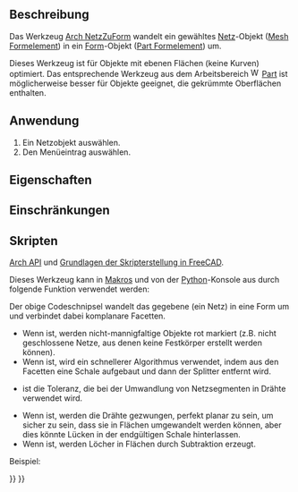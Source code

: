 <languages/>

{{Docnav/de
|[[Arch_SplitMesh/de|NetzAufteilen]]
|[[Arch_SelectNonSolidMeshes/de|NichtmannigfaltigeNetzeAuswählen]]
|[[BIM_Workbench/de|BIM]]
|IconL=Arch_SplitMesh.svg
|IconR=Arch_SelectNonSolidMeshes.svg
|IconC=Workbench_BIM.svg
}}

{{VeryImportantMessage|DIESER BEFEHL IST BESTANDTEIL DES INTEGRIERTEN ARBEITSBEREICHS [[BIM_Workbench/de|BIM]] IN V1.0<br>
Diese Seite wurde für diese Version aktualisiert.}}

{{GuiCommand/de
|Name=Arch MeshToShape
|Name/de=Arch NetzZuForm
|MenuLocation=Utils → Netz in Form umwandeln
|Workbenches=[[BIM_Workbench/de|BIM]]
|SeeAlso=[[Arch_SplitMesh/de|Arch NetzAufteilen]], [[Arch_RemoveShape/de|Arch FormEntfernen]]
}}

<span id="Description"></span>
==Beschreibung==

Das Werkzeug [[Arch_MeshToShape/de|Arch NetzZuForm]] wandelt ein gewähltes  [[Mesh/de|Netz]]-Objekt ([[Mesh_Feature/de|Mesh Formelement]]) in ein [[Shape/de|Form]]-Objekt ([[Part_Feature/de|Part Formelement]]) um.

Dieses Werkzeug ist für Objekte mit ebenen Flächen (keine Kurven) optimiert. Das entsprechende Werkzeug {{Button|[[File:Part_ShapeFromMesh.svg|16px]] [[Part_ShapeFromMesh|Part FormAusNetz]]}} aus dem Arbeitsbereich [[Image:Workbench_Part.svg|16px]] [[Part_Workbench/de|Part]] ist möglicherweise besser für Objekte geeignet, die gekrümmte Oberflächen enthalten.

<span id="Usage"></span>
==Anwendung==

# Ein Netzobjekt auswählen.
# Den Menüeintrag {{MenuCommand|Utils → [[Image:Arch_MeshToShape.svg|16px]] Netz in Form umwandeln}} auswählen.

<span id="Properties"></span>
==Eigenschaften==

<span id="Limitations"></span>
==Einschränkungen==

<span id="Scripting"></span>
==Skripten==

{{Emphasis|Siehe auch:}} [[Arch_API/de|Arch API]] und [[FreeCAD_Scripting_Basics/de|Grundlagen der Skripterstellung in FreeCAD]].

Dieses Werkzeug kann in [[Macros/de|Makros]] und von der [[Python/de|Python]]-Konsole aus durch folgende Funktion verwendet werden:

{{Code|code=
new_obj = meshToShape(obj, mark=True, fast=True, tol=0.001, flat=False, cut=True)
}}

Der obige Codeschnipsel wandelt das gegebene {{incode|obj}} (ein Netz) in eine Form um und verbindet dabei komplanare Facetten.
* Wenn {{incode|mark}} {{incode|True}} ist, werden nicht-mannigfaltige Objekte rot markiert (z.B. nicht geschlossene Netze, aus denen keine Festkörper erstellt werden können).
* Wenn {{incode|fast}} {{incode|True}} ist, wird ein schnellerer Algorithmus verwendet, indem aus den Facetten eine Schale aufgebaut und dann der Splitter entfernt wird.
* {{incode|tol}} ist die Toleranz, die bei der Umwandlung von Netzsegmenten in Drähte verwendet wird.
* Wenn {{incode|flat}} {{incode|True}} ist, werden die Drähte gezwungen, perfekt planar zu sein, um sicher zu sein, dass sie in Flächen umgewandelt werden können, aber dies könnte Lücken in der endgültigen Schale hinterlassen.
* Wenn {{incode|cut}} {{incode|True}} ist, werden Löcher in Flächen durch Subtraktion erzeugt.

Beispiel:

{{Code|code=
import Arch, Mesh, BuildRegularGeoms

Box = FreeCAD.ActiveDocument.addObject("Mesh::Cube", "Cube")
Box.Length = 1000
Box.Width = 2000
Box.Height = 1000
FreeCAD.ActiveDocument.recompute()

new_obj = Arch.meshToShape(Box)
}}


{{Docnav/de
|[[Arch_SplitMesh/de|NetzAufteilen]]
|[[Arch_SelectNonSolidMeshes/de|NichtmannigfaltigeNetzeAuswählen]]
|[[BIM_Workbench/de|BIM]]
|IconL=Arch_SplitMesh.svg
|IconR=Arch_SelectNonSolidMeshes.svg
|IconC=Workbench_BIM.svg
}}

{{BIM_Tools_navi{{#translation:}}}}
{{Userdocnavi{{#translation:}}}}